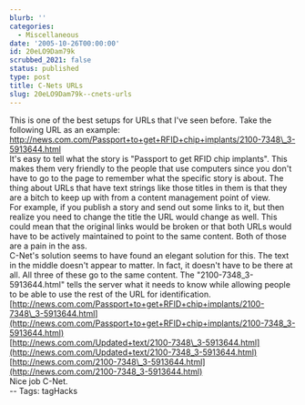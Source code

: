 ```yaml
---
blurb: ''
categories:
  - Miscellaneous
date: '2005-10-26T00:00:00'
id: 20eLO9Dam79k
scrubbed_2021: false
status: published
type: post
title: C-Nets URLs
slug: 20eLO9Dam79k--cnets-urls
---
```


This is one of the best setups for URLs that I've seen before. Take
the following URL as an example:  
http://news.com.com/Passport+to+get+RFID+chip+implants/2100-7348\_3-5913644.html  
It's easy to tell what the story is "Passport to get RFID chip
implants". This makes them very friendly to the people that use
computers since you don't have to go to the page to remember what
the specific story is about. The thing about URLs that have text
strings like those titles in them is that they are a bitch to keep
up with from a content management point of view.  
For example, if you publish a story and send out some links to it,
but then realize you need to change the title the URL would change
as well. This could mean that the original links would be broken or
that both URLs would have to be actively maintained to point to the
same content. Both of those are a pain in the ass.  
C-Net's solution seems to have found an elegant solution for this.
The text in the middle doesn't appear to matter. In fact, it
doesn't have to be there at all. All three of these go to the same
content. The "2100-7348\_3-5913644.html" tells the server what it
needs to know while allowing people to be able to use the rest of
the URL for identification.  
[http://news.com.com/Passport+to+get+RFID+chip+implants/2100-7348\_3-5913644.html](http://news.com.com/Passport+to+get+RFID+chip+implants/2100-7348_3-5913644.html)  
[http://news.com.com/Updated+text/2100-7348\_3-5913644.html](http://news.com.com/Updated+text/2100-7348_3-5913644.html)  
[http://news.com.com/2100-7348\_3-5913644.html](http://news.com.com/2100-7348_3-5913644.html)  
Nice job C-Net.  
-- Tags: tagHacks
